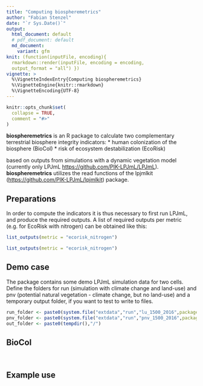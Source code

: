 ```yaml
---
title: "Computing biospheremetrics"
author: "Fabian Stenzel"
date: "`r Sys.Date()`"
output:
  html_document: default
  # pdf_document: default
  md_document:
    variant: gfm
knit: (function(inputFile, encoding){
  rmarkdown::render(inputFile, encoding = encoding,
  output_format = "all") })
vignette: >
  %\VignetteIndexEntry{Computing biospheremetrics}
  %\VignetteEngine{knitr::rmarkdown}
  %\VignetteEncoding{UTF-8}
---
```


```r
knitr::opts_chunk$set(
  collapse = TRUE,
  comment = "#>"
)
```

**biospheremetrics** is an R package to calculate two complementary terrestrial 
biosphere integrity indicators: 
* human colonization of the biosphere (BioCol) 
* risk of ecosystem destabilization (EcoRisk)

based on outputs from simulations with a dynamic vegetation model 
(currently only LPJmL <https://github.com/PIK-LPJmL/LPJmL>).
**biospheremetrics** utilizes the read functions of the lpjmlkit (<https://github.com/PIK-LPJmL/lpjmlkit>) package. 

## Preparations
In order to compute the indicators it is thus necessary to first run LPJmL, and 
produce the required outputs.
A list of required outputs per metric (e.g. for EcoRisk with nitrogen) can be 
obtained like this:
```r
list_outputs(metric = "ecorisk_nitrogen")
```
```r
list_outputs(metric = "ecorisk_nitrogen")
```

## Demo case

The package contains some demo LPJmL simulation data for two cells. 
Define the folders for run (simulation with climate change and land-use) and
pnv (potential natural vegetation - climate change, but no land-use) and a 
temporary output folder, if you want to test to write to files.
```r
run_folder <- paste0(system.file("extdata","run","lu_1500_2016",package = "biospheremetrics"),"/")
pnv_folder <- paste0(system.file("extdata","run","pnv_1500_2016",package = "biospheremetrics"),"/")
out_folder <- paste0(tempdir(),"/")
```
## BioCol

```r
```
```r
```
## Example use
